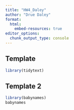 ```yaml
---
title: "HW4_Daley"
author: "Drue Daley"
format: 
  html:
    embed-resources: true
editor_options: 
  chunk_output_type: console
---
```


## Template
```r
library(tidytext)
```

## Template 2
```r
library(babynames)
babynames
```

